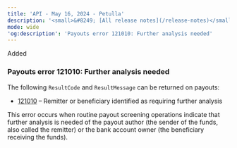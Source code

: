 ```yaml
---
title: 'API - May 16, 2024 - Petulla'  
description: '<small>&#8249; [All release notes](/release-notes)</small>'  
mode: wide  
'og:description': 'Payouts error 121010: Further analysis needed'  
---
```

<div class="release-notes-page">

<div class="pill pill-green">Added</div> 
  
### Payouts error 121010: Further analysis needed  

The following `ResultCode` and `ResultMessage` can be returned on payouts:  
- <a href="/errors/codes/121010">121010</a> – Remitter or beneficiary identified as requiring further analysis  

This error occurs when routine payout screening operations indicate that further analysis is needed of the payout author (the sender of the funds, also called the remitter) or the bank account owner (the beneficiary receiving the funds).

</div>